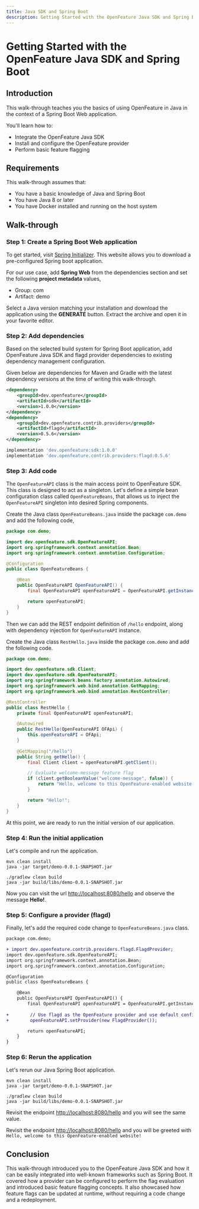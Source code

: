 ```yaml
---
title: Java SDK and Spring Boot
description: Getting Started with the OpenFeature Java SDK and Spring Boot
---
```



# Getting Started with the OpenFeature Java SDK and Spring Boot

## Introduction

This walk-through teaches you the basics of using OpenFeature in Java in the context of a Spring Boot Web application.

You'll learn how to:

- Integrate the OpenFeature Java SDK
- Install and configure the OpenFeature provider
- Perform basic feature flagging

## Requirements

This walk-through assumes that:

- You have a basic knowledge of Java and Spring Boot
- You have Java 8 or later
- You have Docker installed and running on the host system

## Walk-through

### Step 1: Create a Spring Boot Web application

To get started, visit [Spring Initializer](https://start.spring.io/). This website allows you to download a pre-configured
Spring boot application.

For our use case, add **Spring Web** from the dependencies section and set the following **project metadata** values,

- Group: com
- Artifact: demo

Select a Java version matching your installation and download the application using the **GENERATE** button.
Extract the archive and open it in your favorite editor.

### Step 2: Add dependencies

Based on the selected build system for Spring Boot application, add OpenFeature Java SDK and flagd provider dependencies
to existing dependency management configuration.

Given below are dependencies for Maven and Gradle with the latest dependency versions at the time of writing this walk-through.

<Tabs groupId="dependency">
<TabItem value="maven" label="Maven">

```xml
<dependency>
    <groupId>dev.openfeature</groupId>
    <artifactId>sdk</artifactId>
    <version>1.0.0</version>
</dependency>
<dependency>
    <groupId>dev.openfeature.contrib.providers</groupId>
    <artifactId>flagd</artifactId>
    <version>0.5.6</version>
</dependency>
```

</TabItem>
<TabItem value="gradle" label="Gradle">

```groovy
implementation 'dev.openfeature:sdk:1.0.0'
implementation 'dev.openfeature.contrib.providers:flagd:0.5.6'
```

</TabItem>
</Tabs>

### Step 3: Add code

The `OpenFeatureAPI` class is the main access point to OpenFeature SDK. This class is designed to act as a singleton. Let's define
a simple bean configuration class called `OpenFeatureBeans`, that allows us to inject the `OpenFeatureAPI` singleton into desired Spring components.

Create the Java class `OpenFeatureBeans.java` inside the package `com.demo` and add the following code,

```java
package com.demo;

import dev.openfeature.sdk.OpenFeatureAPI;
import org.springframework.context.annotation.Bean;
import org.springframework.context.annotation.Configuration;

@Configuration
public class OpenFeatureBeans {

    @Bean
    public OpenFeatureAPI OpenFeatureAPI() {
        final OpenFeatureAPI openFeatureAPI = OpenFeatureAPI.getInstance();

        return openFeatureAPI;
    }
}
```

Then we can add the REST endpoint definition of `/hello` endpoint, along with dependency injection for `OpenFeatureAPI` instance.

Create the Java class `RestHello.java` inside the package `com.demo` and add the following code.

```java
package com.demo;

import dev.openfeature.sdk.Client;
import dev.openfeature.sdk.OpenFeatureAPI;
import org.springframework.beans.factory.annotation.Autowired;
import org.springframework.web.bind.annotation.GetMapping;
import org.springframework.web.bind.annotation.RestController;

@RestController
public class RestHello {
    private final OpenFeatureAPI openFeatureAPI;

    @Autowired
    public RestHello(OpenFeatureAPI OFApi) {
        this.openFeatureAPI = OFApi;
    }
    
    @GetMapping("/hello")
    public String getHello() {
        final Client client = openFeatureAPI.getClient();

        // Evaluate welcome-message feature flag
        if (client.getBooleanValue("welcome-message", false)) {
            return "Hello, welcome to this OpenFeature-enabled website!";
        }

        return "Hello!";
    }
}
```

At this point, we are ready to run the initial version of our application.

### Step 4: Run the initial application

Let's compile and run the application.

<Tabs groupId="running">
<TabItem value="maven" label="Maven">

```shell
mvn clean install
java -jar target/demo-0.0.1-SNAPSHOT.jar
```

</TabItem>
<TabItem value="gradle" label="Gradle">

```shell
./gradlew clean build
java -jar build/libs/demo-0.0.1-SNAPSHOT.jar
```

</TabItem>
</Tabs>

Now you can visit the url [http://localhost:8080/hello](http://localhost:8080/hello) and observe the message **Hello!**.

<WhyDefaultContent/>

### Step 5: Configure a provider (flagd)

<FlagdContent/>

Finally, let's add the required code change to `OpenFeatureBeans.java` class.

```diff
package com.demo;

+ import dev.openfeature.contrib.providers.flagd.FlagdProvider;
import dev.openfeature.sdk.OpenFeatureAPI;
import org.springframework.context.annotation.Bean;
import org.springframework.context.annotation.Configuration;

@Configuration
public class OpenFeatureBeans {

    @Bean
    public OpenFeatureAPI OpenFeatureAPI() {
        final OpenFeatureAPI openFeatureAPI = OpenFeatureAPI.getInstance();
        
+        // Use flagd as the OpenFeature provider and use default configurations
+        openFeatureAPI.setProvider(new FlagdProvider());

        return openFeatureAPI;
    }
}
```

### Step 6: Rerun the application

Let's rerun our Java Spring Boot application.

<Tabs groupId="running">
<TabItem value="maven" label="Maven">

```shell
mvn clean install
java -jar target/demo-0.0.1-SNAPSHOT.jar
```

</TabItem>
<TabItem value="gradle" label="Gradle">

```shell
./gradlew clean build
java -jar build/libs/demo-0.0.1-SNAPSHOT.jar
```

</TabItem>
</Tabs>

Revisit the endpoint [http://localhost:8080/hello](http://localhost:8080/hello) and you will see the same value.

<FlagdChangeContent/>

Revisit the endpoint [http://localhost:8080/hello](http://localhost:8080/hello) and you will be greeted with `Hello, welcome to this OpenFeature-enabled website!`

## Conclusion

This walk-through introduced you to the OpenFeature Java SDK and how it can be easily integrated into well-known frameworks
such as Spring Boot. It covered how a provider can be configured to perform the flag evaluation and introduced basic feature
flagging concepts. It also showcased how feature flags can be updated at runtime, without requiring a code change and a redeployment.
